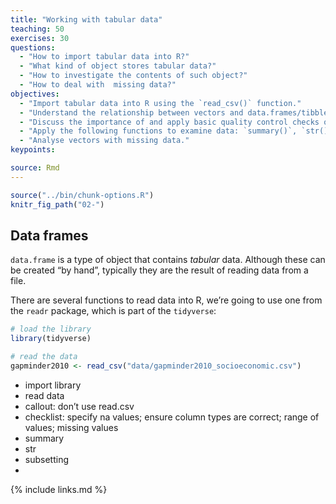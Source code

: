 ```yaml
---
title: "Working with tabular data"
teaching: 50
exercises: 30
questions:
  - "How to import tabular data into R?"
  - "What kind of object stores tabular data?"
  - "How to investigate the contents of such object?"
  - "How to deal with  missing data?"
objectives: 
  - "Import tabular data into R using the `read_csv()` function."
  - "Understand the relationship between vectors and data.frames/tibbles and distinguish between them."
  - "Discuss the importance of and apply basic quality control checks of data."
  - "Apply the following functions to examine data: `summary()`, `str()`, `unique()`, `length()`"
  - "Analyse vectors with missing data."
keypoints:

source: Rmd
---
```


```r
source("../bin/chunk-options.R")
knitr_fig_path("02-")
```


## Data frames

`data.frame` is a type of object that contains _tabular_ data. Although these 
can be created "by hand", typically they are the result of reading data from a file. 

There are several functions to read data into R, we're going to use one from the 
`readr` package, which is part of the `tidyverse`:

```r
# load the library
library(tidyverse)

# read the data
gapminder2010 <- read_csv("data/gapminder2010_socioeconomic.csv")
```

- import library
- read data
- callout: don't use read.csv
- checklist: specify na values; ensure column types are correct; range of values; missing values
- summary
- str
- subsetting
- 



{% include links.md %}
